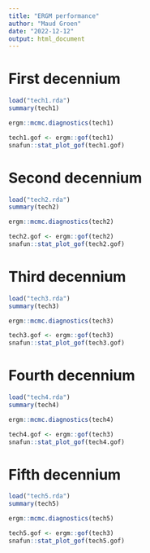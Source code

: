 ```yaml
---
title: "ERGM performance"
author: "Maud Groen"
date: "2022-12-12"
output: html_document
---
```


# First decennium
```r
load("tech1.rda")
summary(tech1)
```

```r
ergm::mcmc.diagnostics(tech1)
```

```r
tech1.gof <- ergm::gof(tech1)
snafun::stat_plot_gof(tech1.gof)
```

# Second decennium
```r
load("tech2.rda")
summary(tech2)
```

```r
ergm::mcmc.diagnostics(tech2)
```

```r
tech2.gof <- ergm::gof(tech2)
snafun::stat_plot_gof(tech2.gof)
```

# Third decennium
```r
load("tech3.rda")
summary(tech3)
```

```r
ergm::mcmc.diagnostics(tech3)
```

```r
tech3.gof <- ergm::gof(tech3)
snafun::stat_plot_gof(tech3.gof)
```

# Fourth decennium
```r
load("tech4.rda")
summary(tech4)
```

```r
ergm::mcmc.diagnostics(tech4)
```

```r
tech4.gof <- ergm::gof(tech3)
snafun::stat_plot_gof(tech4.gof)
```

# Fifth decennium
```r
load("tech5.rda")
summary(tech5)
```

```r
ergm::mcmc.diagnostics(tech5)
```

```r
tech5.gof <- ergm::gof(tech3)
snafun::stat_plot_gof(tech5.gof)
```
